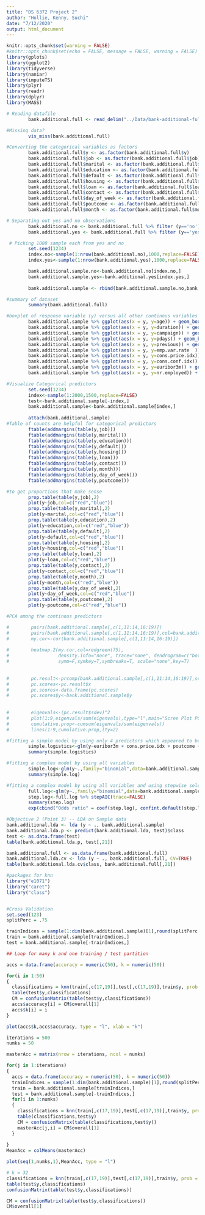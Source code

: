 ```yaml
---
title: "DS 6372 Project 2"
author: "Hollie, Kenny, Suchi"
date: "7/12/2020"
output: html_document
---
```


```r
knitr::opts_chunk$set(warning = FALSE)
#knitr::opts_chunk$set(echo = FALSE, message = FALSE, warning = FALSE)
library(gplots)
library(ggplot2)
library(tidyverse)
library(naniar)
library(imputeTS)
library(plyr)
library(readr)
library(dplyr)
library(MASS)
```


```r
# Reading datafile
        bank.additional.full <- read_delim("../Data/bank-additional-full.csv", delim = ";")
```


```r
#Missing data? 
        vis_miss(bank.additional.full)
```


```r
#Converting the categorical variables as factors
        bank.additional.full$y <- as.factor(bank.additional.full$y)
        bank.additional.full$job <- as.factor(bank.additional.full$job)
        bank.additional.full$marital <- as.factor(bank.additional.full$marital)
        bank.additional.full$education <- as.factor(bank.additional.full$education)
        bank.additional.full$default <- as.factor(bank.additional.full$default)
        bank.additional.full$housing <- as.factor(bank.additional.full$housing)
        bank.additional.full$loan <- as.factor(bank.additional.full$loan)
        bank.additional.full$contact <- as.factor(bank.additional.full$contact)
        bank.additional.full$day_of_week <- as.factor(bank.additional.full$day_of_week)
        bank.additional.full$poutcome <- as.factor(bank.additional.full$poutcome)
        bank.additional.full$month <- as.factor(bank.additional.full$month)

# Separating out yes and no observations
        bank.additional.no <- bank.additional.full %>% filter (y=='no')
        bank.additional.yes <- bank.additional.full %>% filter (y=='yes')

 # Picking 1000 sample each from yes and no
        set.seed(1234)
        index.no<-sample(1:nrow(bank.additional.no),1000,replace=FALSE)
        index.yes<-sample(1:nrow(bank.additional.yes),1000,replace=FALSE)

        bank.additional.sample.no<-bank.additional.no[index.no,]
        bank.additional.sample.yes<-bank.additional.yes[index.yes,]
        
        bank.additional.sample <- rbind(bank.additional.sample.no,bank.additional.sample.yes)
```


```r
#summary of dataset
        summary(bank.additional.full)
```


```r
#boxplot of response variable (y) versus all other continous variables
        bank.additional.sample %>% ggplot(aes(x = y, y=age)) + geom_boxplot(fill="red") + labs(title = "Term Deposits Success by Age") + ylab("Age")
        bank.additional.sample %>% ggplot(aes(x = y, y=duration)) + geom_boxplot(fill="red") + labs(title = "Term Deposits Success by duration") + ylab("duration")
        bank.additional.sample %>% ggplot(aes(x = y, y=campaign)) + geom_boxplot(fill="red") + labs(title = "Term Deposits Success by campaign") + ylab("campaign")
        bank.additional.sample %>% ggplot(aes(x = y, y=pdays)) + geom_boxplot(fill="red") + labs(title = "Term Deposits Success") + ylab("Days after last contact")
        bank.additional.sample %>% ggplot(aes(x = y, y=previous)) + geom_boxplot(fill="red") + labs(title = "Term Deposits Success ") + ylab("Number of contacts done before")
        bank.additional.sample %>% ggplot(aes(x = y, y=emp.var.rate  )) + geom_boxplot(fill="red") + labs(title = "Term Deposits Success ") + ylab("employment variation rate - quarterly indicator")
        bank.additional.sample %>% ggplot(aes(x = y, y=cons.price.idx)) + geom_boxplot(fill="red") + labs(title = "Term Deposits Success ") + ylab("consumer price index - monthly indicator")
        bank.additional.sample %>% ggplot(aes(x = y, y=cons.conf.idx)) + geom_boxplot(fill="red") + labs(title = "Term Deposits Success ") + ylab("consumer confidence index - monthly indicator")
        bank.additional.sample %>% ggplot(aes(x = y, y=euribor3m)) + geom_boxplot(fill="red") + labs(title = "Term Deposits Success") + ylab("euribor 3 month rate - daily indicator")
        bank.additional.sample %>% ggplot(aes(x = y, y=nr.employed)) + geom_boxplot(fill="red") + labs(title = "Term Deposits Success ") + ylab("number of employees - quarterly indicator")
```

```r
#Visualize Categorical predictors
        set.seed(1234)
        index<-sample(1:2000,1500,replace=FALSE)
        test<-bank.additional.sample[-index,]
        bank.additional.sample<-bank.additional.sample[index,]
        
        attach(bank.additional.sample)
#Table of counts are helpful for categorical predictors
        ftable(addmargins(table(y,job))) 
        ftable(addmargins(table(y,marital)))
        ftable(addmargins(table(y,education))) 
        ftable(addmargins(table(y,default))) 
        ftable(addmargins(table(y,housing))) 
        ftable(addmargins(table(y,loan))) 
        ftable(addmargins(table(y,contact))) 
        ftable(addmargins(table(y,month))) 
        ftable(addmargins(table(y,day_of_week))) 
        ftable(addmargins(table(y,poutcome))) 

#to get proportions that make sense
        prop.table(table(y,job),2)
        plot(y~job,col=c("red","blue"))
        prop.table(table(y,marital),2)
        plot(y~marital,col=c("red","blue"))
        prop.table(table(y,education),2)
        plot(y~education,col=c("red","blue"))
        prop.table(table(y,default),2)
        plot(y~default,col=c("red","blue"))
        prop.table(table(y,housing),2)
        plot(y~housing,col=c("red","blue"))
        prop.table(table(y,loan),2)
        plot(y~loan,col=c("red","blue"))
        prop.table(table(y,contact),2)
        plot(y~contact,col=c("red","blue"))
        prop.table(table(y,month),2)
        plot(y~month,col=c("red","blue"))
        prop.table(table(y,day_of_week),2)
        plot(y~day_of_week,col=c("red","blue"))
        prop.table(table(y,poutcome),2)
        plot(y~poutcome,col=c("red","blue"))

```


```r
#PCA among the continous predictors 

#        pairs(bank.additional.sample[,c(1,11:14,16:19)])
#        pairs(bank.additional.sample[,c(1,11:14,16:19)],col=bank.additional.sample$y)
#        my.cor<-cor(bank.additional.sample[,c(1,11:14,16:19)])
        
#        heatmap.2(my.cor,col=redgreen(75), 
#                  density.info="none", trace="none", dendrogram=c("both"), 
#                  symm=F,symkey=T,symbreaks=T, scale="none",key=T)
        
        
#        pc.result<-prcomp(bank.additional.sample[,c(1,11:14,16:19)],scale.=TRUE)
#        pc.scores<-pc.result$x
#        pc.scores<-data.frame(pc.scores)
#        pc.scores$y<-bank.additional.sample$y
        
        
#        eigenvals<-(pc.result$sdev)^2
#        plot(1:9,eigenvals/sum(eigenvals),type="l",main="Scree Plot PC's",ylab="Prop. Var. Explained",ylim=c(0,1))
#        cumulative.prop<-cumsum(eigenvals/sum(eigenvals))
#        lines(1:9,cumulative.prop,lty=2)

```


```r
#fitting a simple model by using only 4 predictors which appeared to be significant in EDA
        simple.logistics<-glm(y~euribor3m + cons.price.idx + poutcome + cons.conf.idx, family="binomial",data=bank.additional.sample)
        summary(simple.logistics)
```


```r
#fitting a complex model by using all variables
        simple.log<-glm(y~.,family="binomial",data=bank.additional.sample)
        summary(simple.log)
```


```r
#fitting a complex model by using all variables and using stepwise selection
        full.log<-glm(y~.,family="binomial",data=bank.additional.sample)
        step.log<-full.log %>% stepAIC(trace=FALSE)
        summary(step.log)
        exp(cbind("Odds ratio" = coef(step.log), confint.default(step.log, level = 0.95)))
```



```r
#Objective 2 (Point 3) -- LDA on Sample data
bank.additional.lda <- lda (y ~ ., bank.additional.sample)
bank.additional.lda.p <- predict(bank.additional.lda, test)$class
test <- as.data.frame(test)
table(bank.additional.lda.p, test[,21])

bank.additional.full <- as.data.frame(bank.additional.full)
bank.additional.lda.cv <- lda (y ~ ., bank.additional.full, CV=TRUE)
table(bank.additional.lda.cv$class, bank.additional.full[,21])
```

```r
#packages for knn
library("e1071")
library("caret")
library("class")


#Cross Validation
set.seed(123)
splitPerc = .75

trainIndices = sample(1:dim(bank.additional.sample)[1],round(splitPerc * dim(bank.additional.sample)[1]))
train = bank.additional.sample[trainIndices,]
test = bank.additional.sample[-trainIndices,]

## Loop for many k and one training / test partition

accs = data.frame(accuracy = numeric(50), k = numeric(50))

for(i in 1:50)
{
  classifications = knn(train[,c(17,19)],test[,c(17,19)],train$y, prob = TRUE, k = i)
  table(test$y,classifications)
  CM = confusionMatrix(table(test$y,classifications))
  accs$accuracy[i] = CM$overall[1]
  accs$k[i] = i
}

plot(accs$k,accs$accuracy, type = "l", xlab = "k")

iterations = 500
numks = 50

masterAcc = matrix(nrow = iterations, ncol = numks)

for(j in 1:iterations)
{
  accs = data.frame(accuracy = numeric(50), k = numeric(50))
  trainIndices = sample(1:dim(bank.additional.sample)[1],round(splitPerc * dim(bank.additional.sample)[1]))
  train = bank.additional.sample[trainIndices,]
  test = bank.additional.sample[-trainIndices,]
  for(i in 1:numks)
  {
    classifications = knn(train[,c(17,19)],test[,c(17,19)],train$y, prob = TRUE, k = i)
    table(classifications,test$y)
    CM = confusionMatrix(table(classifications,test$y))
    masterAcc[j,i] = CM$overall[1]
  }
  
}
MeanAcc = colMeans(masterAcc)

plot(seq(1,numks,1),MeanAcc, type = "l")

# k = 32
classifications = knn(train[,c(17,19)],test[,c(17,19)],train$y, prob = TRUE, k = 32)
table(test$y,classifications)
confusionMatrix(table(test$y,classifications))

CM = confusionMatrix(table(test$y,classifications))
CM$overall[1]


```


